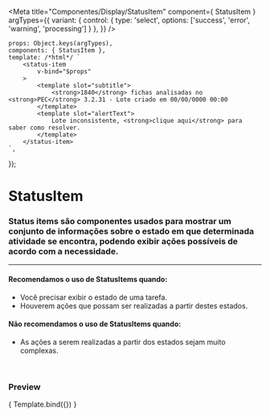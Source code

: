 
<Meta
	title="Componentes/Display/StatusItem"
	component={ StatusItem }
	argTypes={{
		variant: {
			control: {
				type: 'select',
				options: ['success', 'error', 'warning', 'processing']
			}
		},
	}}
/>

	props: Object.keys(argTypes),
	components: { StatusItem },
	template: /*html*/ `
		<status-item
			v-bind="$props" 
		>
			<template slot="subtitle">
				<strong>1840</strong> fichas analisadas no <strong>PEC</strong> 3.2.31 - Lote criado em 00/00/0000 00:00
			</template>
			<template slot="alertText">
				Lote inconsistente, <strong>clique aqui</strong> para saber como resolver.
			</template>
		</status-item>
	`,
});

# StatusItem

### Status items são componentes usados para mostrar um conjunto de informações sobre o estado em que determinada atividade se encontra, podendo exibir ações possíveis de acordo com a necessidade.
---

#### Recomendamos o uso de StatusItems quando:
- Você precisar exibir o estado de uma tarefa.
- Houverem ações que possam ser realizadas a partir destes estados.

#### Não recomendamos o uso de StatusItems quando:
- As ações a serem realizadas a partir dos estados sejam muito complexas.

<br />

### Preview

<Canvas>
	<Story
		name="Status item"
		args={{
			title: 'Lote nº 235',
			subtitle: 'Subtítulo',
			variant: 'success',
			clickableAction: true,
			actionText: 'Download',
			actionSubtitle: 'Último download em 00/00/0000 00:00',
		}}
	>
		{ Template.bind({}) }
	</Story>
</Canvas>

<ArgsTable story="Status item" />